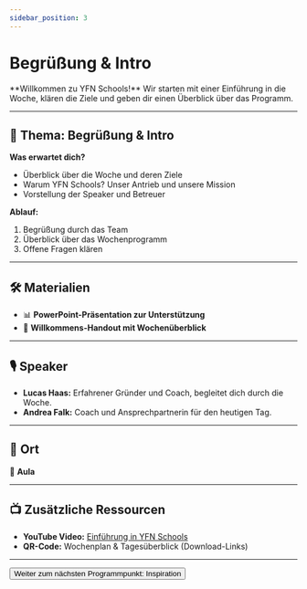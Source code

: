 ```yaml
---
sidebar_position: 3
---
```


# Begrüßung & Intro

<Admonition type="info" icon="🎤">
  **Willkommen zu YFN Schools!**  
  Wir starten mit einer Einführung in die Woche, klären die Ziele und geben dir einen Überblick über das Programm.
</Admonition>

---

## 🎯 **Thema:** Begrüßung & Intro

**Was erwartet dich?**  
- Überblick über die Woche und deren Ziele  
- Warum YFN Schools? Unser Antrieb und unsere Mission  
- Vorstellung der Speaker und Betreuer  

**Ablauf:**  
1. Begrüßung durch das Team  
2. Überblick über das Wochenprogramm  
3. Offene Fragen klären  

---

## 🛠️ **Materialien**

- 📊 **PowerPoint-Präsentation zur Unterstützung**  
- 📄 **Willkommens-Handout mit Wochenüberblick**  

---

## 🎙️ **Speaker**

- **Lucas Haas:** Erfahrener Gründer und Coach, begleitet dich durch die Woche.  
- **Andrea Falk:** Coach und Ansprechpartnerin für den heutigen Tag.  

---

## 📍 **Ort**

📍 **Aula**  

---

## 📺 **Zusätzliche Ressourcen**

- **YouTube Video:** [Einführung in YFN Schools](https://www.youtube.com/watch?v=example)  
- **QR-Code:** Wochenplan & Tagesüberblick (Download-Links)  

---

<Button destination="/roadmap/docs/yfn-school/day1/inspiration">
  Weiter zum nächsten Programmpunkt: Inspiration
</Button>